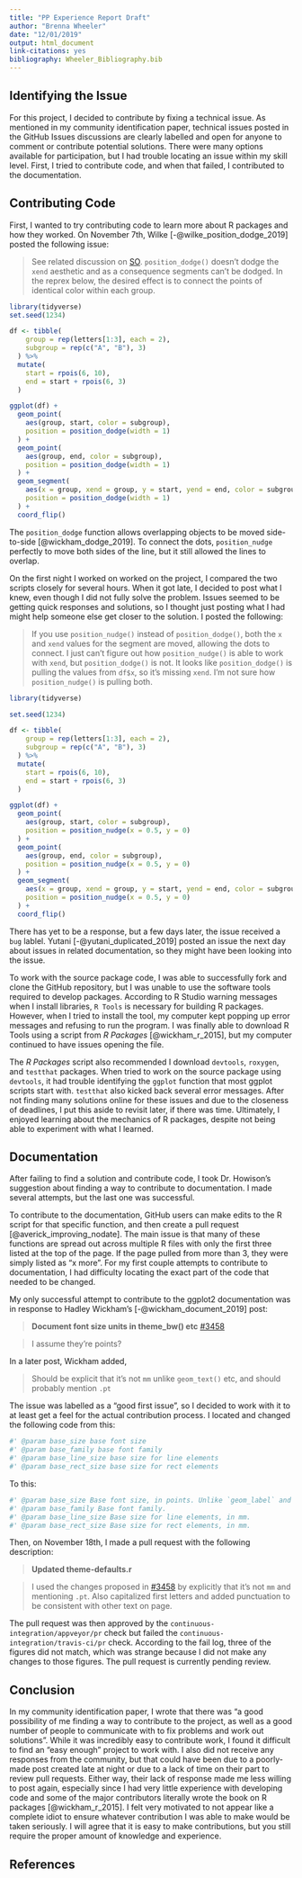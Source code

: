 ```yaml
---
title: "PP Experience Report Draft"
author: "Brenna Wheeler"
date: "12/01/2019"
output: html_document
link-citations: yes
bibliography: Wheeler_Bibliography.bib
---
```

## Identifying the Issue

For this project, I decided to contribute by fixing a technical issue. As mentioned in my community identification paper, technical issues posted in the GitHub Issues discussions are clearly labelled and open for anyone to comment or contribute potential solutions. There were many options available for participation, but I had trouble locating an issue within my skill level. First, I tried to contribute code, and when that failed, I contributed to the documentation.

## Contributing Code

First, I wanted to try contributing code to learn more about R packages and how they worked. On November 7th, Wilke [-@wilke_position_dodge_2019] posted the following issue:

> See related discussion on [SO]( https://stackoverflow.com/questions/58761704/dodged-dumbbell-plots-with-ggplot2). `position_dodge()` doesn't dodge the `xend` aesthetic and as a consequence segments can't be dodged. In the reprex below, the desired effect is to connect the points of identical color within each group.

```r
library(tidyverse)
set.seed(1234)

df <- tibble(
    group = rep(letters[1:3], each = 2),
    subgroup = rep(c("A", "B"), 3)
  ) %>%
  mutate(
    start = rpois(6, 10),
    end = start + rpois(6, 3)
  )

ggplot(df) +
  geom_point(
    aes(group, start, color = subgroup),
    position = position_dodge(width = 1)
  ) +
  geom_point(
    aes(group, end, color = subgroup),
    position = position_dodge(width = 1)
  ) +
  geom_segment(
    aes(x = group, xend = group, y = start, yend = end, color = subgroup),
    position = position_dodge(width = 1)
  ) +
  coord_flip()
```

The `position_dodge` function allows overlapping objects to be moved side-to-side [@wickham_dodge_2019]. To connect the dots, `position_nudge` perfectly to move both sides of the line, but it still allowed the lines to overlap.

On the first night I worked on worked on the project, I compared the two scripts closely for several hours. When it got late, I decided to post what I knew, even though I did not fully solve the problem. Issues seemed to be getting quick responses and solutions, so I thought just posting what I had might help someone else get closer to the solution. I posted the following:

> If you use `position_nudge()` instead of `position_dodge()`, both the `x` and `xend` values for the segment are moved, allowing the dots to connect. I just can't figure out how `position_nudge()` is able to work with `xend`, but `position_dodge()` is not. It looks like `position_dodge()` is pulling the values from `df$x`, so it's missing `xend`. I'm not sure how `position_nudge()` is pulling both.

```r
library(tidyverse)

set.seed(1234)

df <- tibble(
    group = rep(letters[1:3], each = 2),
    subgroup = rep(c("A", "B"), 3)
  ) %>%
  mutate(
    start = rpois(6, 10),
    end = start + rpois(6, 3)
  )

ggplot(df) +
  geom_point(
    aes(group, start, color = subgroup),
    position = position_nudge(x = 0.5, y = 0)
  ) +
  geom_point(
    aes(group, end, color = subgroup),
    position = position_nudge(x = 0.5, y = 0)
  ) +
  geom_segment(
    aes(x = group, xend = group, y = start, yend = end, color = subgroup),
    position = position_nudge(x = 0.5, y = 0)
  ) +
  coord_flip()
```

There has yet to be a response, but a few days later, the issue received a `bug` lablel. Yutani [-@yutani_duplicated_2019] posted an issue the next day about issues in related documentation, so they might have been looking into the issue. 

To work with the source package code, I was able to successfully fork and clone the GitHub repository, but I was unable to use the software tools required to develop packages. According to R Studio warning messages when I install libraries, `R Tools` is necessary for building R packages. However, when I tried to install the tool, my computer kept popping up error messages and refusing to run the program. I was finally able to download R Tools using a script from *R Packages* [@wickham_r_2015], but my computer continued to have issues opening the file.

The *R Packages* script also recommended I download `devtools`, `roxygen`, and `testthat` packages. When tried to work on the source package using `devtools`, it had trouble identifying the `ggplot` function that most ggplot scripts start with. `testthat` also kicked back several error messages.  After not finding many solutions online for these issues and due to the closeness of deadlines, I put this aside to revisit later, if there was time. Ultimately, I enjoyed learning about the mechanics of R packages, despite not being able to experiment with what I learned.

## Documentation

After failing to find a solution and contribute code, I took Dr. Howison’s suggestion about finding a way to contribute to documentation. I made several attempts, but the last one was successful.

To contribute to the documentation, GitHub users can make edits to the R script for that specific function, and then create a pull request [@averick_improving_nodate]. The main issue is that many of these functions are spread out across multiple R files with only the first three listed at the top of the page. If the page pulled from more than 3, they were simply listed as “x more”. For my first couple attempts to contribute to documentation, I had difficulty locating the exact part of the code that needed to be changed.

My only successful attempt to contribute to the ggplot2 documentation was in response to Hadley Wickham’s [-@wickham_document_2019] post:

> **Document font size units in theme_bw() etc** [#3458](https://github.com/tidyverse/ggplot2/issues/3458)

> I assume they’re points?

In a later post, Wickham added,

> Should be explicit that it's not `mm` unlike `geom_text()` etc, and should probably mention `.pt`

The issue was labelled as a “good first issue”, so I decided to work with it to at least get a feel for the actual contribution process. I located and changed the following code from this:

```r
#' @param base_size base font size
#' @param base_family base font family
#' @param base_line_size base size for line elements
#' @param base_rect_size base size for rect elements
```

To this:

```r
#' @param base_size Base font size, in points. Unlike `geom_label` and others, the default unit is in `points`, not `mm`, so adding `.pt` is not needed.
#' @param base_family Base font family.
#' @param base_line_size Base size for line elements, in mm.
#' @param base_rect_size Base size for rect elements, in mm.
```

Then, on November 18th, I made a pull request with the following description:

> **Updated theme-defaults.r**

> I used the changes proposed in [#3458]( https://github.com/tidyverse/ggplot2/issues/3458) by explicitly that it's not `mm` and mentioning `.pt`. Also capitalized first letters and added punctuation to be consistent with other text on page.

The pull request was then approved by the `continuous-integration/appveyor/pr` check but failed the `continuous-integration/travis-ci/pr` check. According to the fail log, three of the figures did not match, which was strange because I did not make any changes to those figures. The pull request is currently pending review.

## Conclusion

In my community identification paper, I wrote that there was “a good possibility of me finding a way to contribute to the project, as well as a good number of people to communicate with to fix problems and work out solutions”. While it was incredibly easy to contribute work, I found it difficult to find an “easy enough” project to work with. I also did not receive any responses from the community, but that could have been due to a poorly-made post created late at night or due to a lack of time on their part to review pull requests. Either way, their lack of response made me less willing to post again, especially since I had very little experience with developing code and some of the major contributors literally wrote the book on R packages [@wickham_r_2015]. I felt very motivated to not appear like a complete idiot to ensure whatever contribution I was able to make would be taken seriously. I will agree that it is easy to make contributions, but you still require the proper amount of knowledge and experience.

## References
